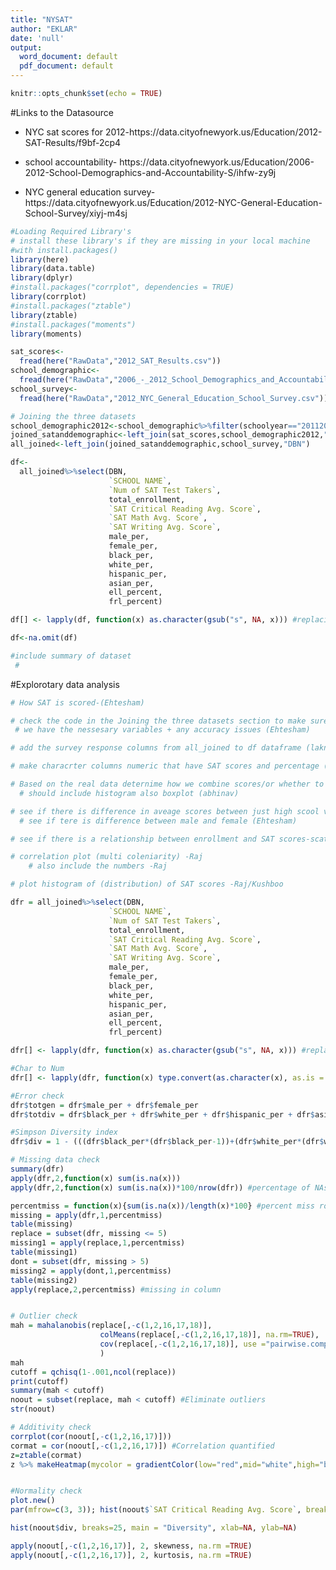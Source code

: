 ```yaml
---
title: "NYSAT"
author: "EKLAR"
date: 'null'
output:
  word_document: default
  pdf_document: default
---
```


```r
knitr::opts_chunk$set(echo = TRUE)
```

#Links to the Datasource

+ NYC sat scores for 2012-https://data.cityofnewyork.us/Education/2012-SAT-Results/f9bf-2cp4

+ school accountability- https://data.cityofnewyork.us/Education/2006-2012-School-Demographics-and-Accountability-S/ihfw-zy9j

+ NYC general education survey-https://data.cityofnewyork.us/Education/2012-NYC-General-Education-School-Survey/xiyj-m4sj


```r
#Loading Required Library's
# install these library's if they are missing in your local machine
#with install.packages()
library(here) 
library(data.table)
library(dplyr)
#install.packages("corrplot", dependencies = TRUE)
library(corrplot)
#install.packages("ztable")
library(ztable)
#install.packages("moments")
library(moments)
```

```r
sat_scores<-
  fread(here("RawData","2012_SAT_Results.csv"))
school_demographic<-
  fread(here("RawData","2006_-_2012_School_Demographics_and_Accountability_Snapshot.csv"))
school_survey<-
  fread(here("RawData","2012_NYC_General_Education_School_Survey.csv"))
```

```r
# Joining the three datasets
school_demographic2012<-school_demographic%>%filter(schoolyear=="20112012")
joined_satanddemographic<-left_join(sat_scores,school_demographic2012,"DBN")
all_joined<-left_join(joined_satanddemographic,school_survey,"DBN")

df<- 
  all_joined%>%select(DBN,
                      `SCHOOL NAME`,
                      `Num of SAT Test Takers`,
                      total_enrollment,
                      `SAT Critical Reading Avg. Score`,
                      `SAT Math Avg. Score`,
                      `SAT Writing Avg. Score`,
                      male_per,
                      female_per,
                      black_per,
                      white_per,
                      hispanic_per,
                      asian_per,
                      ell_percent,
                      frl_percent) 

df[] <- lapply(df, function(x) as.character(gsub("s", NA, x))) #replacing "s" with NA's

df<-na.omit(df)
```
```r
#include summary of dataset 
 #   
```

#Explorotary data analysis

```r
# How SAT is scored-(Ehtesham)

# check the code in the Joining the three datasets section to make sure that 
 # we have the nessesary variables + any accuracy issues (Ehtesham)

# add the survey response columns from all_joined to df dataframe (laknath)

# make characrter columns numeric that have SAT scores and percentage (Abinav)

# Based on the real data deternime how we combine scores/or whether to keep seperate (Abhinav)
  # should include histogram also boxplot (abhinav)

# see if there is difference in aveage scores between just high scool vs those other types
  # see if tere is difference between male and female (Ehtesham)

# see if there is a relationship between enrollment and SAT scores-scatterplot (Laknath)

# correlation plot (multi coleniarity) -Raj
    # also include the numbers -Raj

# plot histogram of (distribution) of SAT scores -Raj/Kushboo

```  

```r
dfr = all_joined%>%select(DBN,
                      `SCHOOL NAME`,
                      `Num of SAT Test Takers`,
                      total_enrollment,
                      `SAT Critical Reading Avg. Score`,
                      `SAT Math Avg. Score`,
                      `SAT Writing Avg. Score`,
                      male_per,
                      female_per,
                      black_per,
                      white_per,
                      hispanic_per,
                      asian_per,
                      ell_percent,
                      frl_percent) 

dfr[] <- lapply(dfr, function(x) as.character(gsub("s", NA, x))) #replacing "s" with NA's

#Char to Num
dfr[] <- lapply(dfr, function(x) type.convert(as.character(x), as.is = TRUE))

#Error check
dfr$totgen = dfr$male_per + dfr$female_per
dfr$totdiv = dfr$black_per + dfr$white_per + dfr$hispanic_per + dfr$asian_per

#Simpson Diversity index
dfr$div = 1 - (((dfr$black_per*(dfr$black_per-1))+(dfr$white_per*(dfr$white_per-1))+(dfr$hispanic_per*(dfr$hispanic_per-1))+(dfr$asian_per*(dfr$asian_per-1)))/9900)

# Missing data check
summary(dfr)
apply(dfr,2,function(x) sum(is.na(x)))
apply(dfr,2,function(x) sum(is.na(x))*100/nrow(dfr)) #percentage of NAs

percentmiss = function(x){sum(is.na(x))/length(x)*100} #percent miss row
missing = apply(dfr,1,percentmiss)
table(missing)
replace = subset(dfr, missing <= 5)
missing1 = apply(replace,1,percentmiss)
table(missing1)
dont = subset(dfr, missing > 5)
missing2 = apply(dont,1,percentmiss)
table(missing2)
apply(replace,2,percentmiss) #missing in column


# Outlier check
mah = mahalanobis(replace[,-c(1,2,16,17,18)],
                    colMeans(replace[,-c(1,2,16,17,18)], na.rm=TRUE),
                    cov(replace[,-c(1,2,16,17,18)], use ="pairwise.complete.obs")
                    )
mah
cutoff = qchisq(1-.001,ncol(replace))
print(cutoff)
summary(mah < cutoff)
noout = subset(replace, mah < cutoff) #Eliminate outliers
str(noout)

# Additivity check
corrplot(cor(noout[,-c(1,2,16,17)]))
cormat = cor(noout[,-c(1,2,16,17)]) #Correlation quantified
z=ztable(cormat)
z %>% makeHeatmap(mycolor = gradientColor(low="red",mid="white",high="blue")) %>% print(caption="Correlation Heatmap")


#Normality check
plot.new()
par(mfrow=c(3, 3)); hist(noout$`SAT Critical Reading Avg. Score`, breaks=15, main = "SAT Reading", xlab=NA, ylab=NA); hist(noout$`SAT Math Avg. Score`, breaks=15, main = "SAT Math", xlab=NA, ylab=NA); hist(noout$`SAT Writing Avg. Score`, breaks=15, main = "SAT Writing", xlab=NA, ylab=NA); hist(noout$ell_percent, breaks=15, main = "ELL", xlab=NA, ylab=NA); hist(noout$frl_percent, breaks=15, main = "FRL", xlab=NA, ylab=NA); hist(noout$female_per, breaks=15, main = "Female %", xlab=NA, ylab=NA); hist(noout$white_per, breaks=15, main = "White %", xlab=NA, ylab=NA); hist(noout$black_per, breaks=15, main = "Black %", xlab=NA, ylab=NA); hist(noout$asian_per, breaks=15, main = "Asian %", xlab=NA, ylab=NA)

hist(noout$div, breaks=25, main = "Diversity", xlab=NA, ylab=NA)

apply(noout[,-c(1,2,16,17)], 2, skewness, na.rm =TRUE)
apply(noout[,-c(1,2,16,17)], 2, kurtosis, na.rm =TRUE)

```